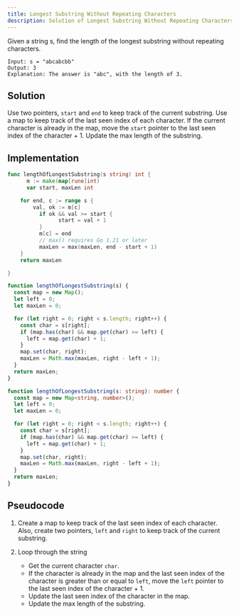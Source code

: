 ```yaml
---
title: Longest Substring Without Repeating Characters
description: Solution of Longest Substring Without Repeating Characters
---
```



Given a string s, find the length of the longest
substring without repeating characters.

```
Input: s = "abcabcbb"
Output: 3
Explanation: The answer is "abc", with the length of 3.
```

## Solution

Use two pointers, `start` and `end` to keep track of the current substring. Use a map to keep track of the last seen index of each character. If the current character is already in the map, move the `start` pointer to the last seen index of the character + 1. Update the max length of the substring.

## Implementation

<Tabs>
  <TabItem label="go">

```go
func lengthOfLongestSubstring(s string) int {
	  m := make(map[rune]int)
	  var start, maxLen int

    for end, c := range s {
        val, ok := m[c]
    	  if ok && val >= start {
    		    start = val + 1
    	  }
    	  m[c] = end
    	  // max() requires Go 1.21 or later
    	  maxLen = max(maxLen, end - start + 1)
    }
    return maxLen

}
```

  </TabItem>
  <TabItem label="js">

```js
function lengthOfLongestSubstring(s) {
  const map = new Map();
  let left = 0;
  let maxLen = 0;

  for (let right = 0; right < s.length; right++) {
    const char = s[right];
    if (map.has(char) && map.get(char) >= left) {
      left = map.get(char) + 1;
    }
    map.set(char, right);
    maxLen = Math.max(maxLen, right - left + 1);
  }
  return maxLen;
}
```

  </TabItem>
  <TabItem label="ts">

```ts
function lengthOfLongestSubstring(s: string): number {
  const map = new Map<string, number>();
  let left = 0;
  let maxLen = 0;

  for (let right = 0; right < s.length; right++) {
    const char = s[right];
    if (map.has(char) && map.get(char) >= left) {
      left = map.get(char) + 1;
    }
    map.set(char, right);
    maxLen = Math.max(maxLen, right - left + 1);
  }
  return maxLen;
}
```

  </TabItem>
</Tabs>

## Pseudocode

1. Create a map to keep track of the last seen index of each character. Also, create two pointers, `left` and `right` to keep track of the current substring.

2. Loop through the string
   - Get the current character `char`.
   - If the character is already in the map and the last seen index of the character is greater than or equal to `left`, move the `left` pointer to the last seen index of the character + 1.
   - Update the last seen index of the character in the map.
   - Update the max length of the substring.
